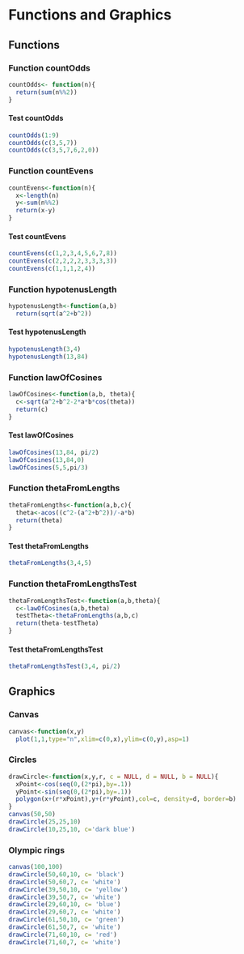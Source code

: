 Functions and Graphics
===========================================================

Functions
-------------------------------------------------
### Function countOdds
```r
countOdds<- function(n){
  return(sum(n%%2))
}
```
#### Test countOdds
```r
countOdds(1:9)
countOdds(c(3,5,7))
countOdds(c(3,5,7,6,2,0))

```
### Function countEvens
```r
countEvens<-function(n){
  x<-length(n)
  y<-sum(n%%2)
  return(x-y)
}

```
#### Test countEvens
```r
countEvens(c(1,2,3,4,5,6,7,8))
countEvens(c(2,2,2,2,3,3,3,3))
countEvens(c(1,1,1,2,4))
```
### Function hypotenusLength
```r
hypotenusLength<-function(a,b)
  return(sqrt(a^2+b^2))
```
#### Test hypotenusLength
```r
hypotenusLength(3,4)
hypotenusLength(13,84)
```
### Function lawOfCosines
```r
lawOfCosines<-function(a,b, theta){
  c<-sqrt(a^2+b^2-2*a*b*cos(theta))
  return(c)        
}          
```
#### Test lawOfCosines
```r
lawOfCosines(13,84, pi/2)
lawOfCosines(13,84,0)
lawOfCosines(5,5,pi/3)
```
### Function thetaFromLengths
```r
thetaFromLengths<-function(a,b,c){
  theta<-acos((c^2-(a^2+b^2))/-a*b)
  return(theta)
}
```
#### Test thetaFromLengths
```r
thetaFromLengths(3,4,5)
```
### Function thetaFromLengthsTest
```r
thetaFromLengthsTest<-function(a,b,theta){
  c<-lawOfCosines(a,b,theta)
  testTheta<-thetaFromLengths(a,b,c)
  return(theta-testTheta)
}
```
#### Test thetaFromLengthsTest
```r
thetaFromLengthsTest(3,4, pi/2)
```
Graphics
---------------------------------------------
### Canvas
```r
canvas<-function(x,y)
  plot(1,1,type="n",xlim=c(0,x),ylim=c(0,y),asp=1)
```
### Circles
```r
drawCircle<-function(x,y,r, c = NULL, d = NULL, b = NULL){
  xPoint<-cos(seq(0,(2*pi),by=.1))
  yPoint<-sin(seq(0,(2*pi),by=.1))
  polygon(x+(r*xPoint),y+(r*yPoint),col=c, density=d, border=b) 
}
canvas(50,50)
drawCircle(25,25,10)
drawCircle(10,25,10, c='dark blue')
```

### Olympic rings
```r
canvas(100,100)
drawCircle(50,60,10, c= 'black')
drawCircle(50,60,7, c= 'white')
drawCircle(39,50,10, c= 'yellow')
drawCircle(39,50,7, c= 'white')
drawCircle(29,60,10, c= 'blue')
drawCircle(29,60,7, c= 'white')
drawCircle(61,50,10, c= 'green')
drawCircle(61,50,7, c= 'white')
drawCircle(71,60,10, c= 'red')
drawCircle(71,60,7, c= 'white')


```

